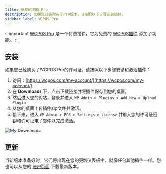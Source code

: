 ```yaml
---
title: 安装WCPOS Pro
description: 如果您已经购买了Pro版本，请按照以下步骤安装插件。
sidebar_label: WCPOS Pro
---
```


:::important
[WCPOS Pro](http://wcpos.com/pro) 是一个付费插件，它为免费的 [WCPOS插件](http://wordpress.org/plugins/woocommerce-pos/) 添加了功能。
:::

## 安装

如果您已经购买了WCPOS Pro的许可证，请按照以下步骤安装和激活插件：

1.  访问：[https://wcpos.com/my-account/](https://wcpos.com/my-account/)
2.  在 **Downloads** 下，点击下载链接并将插件保存到您的桌面。
3.  然后进入您的网站，登录并进入 `WP Admin > Plugins > Add New > Upload Plugin`
4.  从您的桌面上传插件zip文件并激活。
5.  接下来，进入 `WP Admin > POS > Settings > License` 并输入您的许可证密钥和许可证电子邮件以完成激活。

![My Downloads](https://wcpos.com/wp-content/uploads/2014/07/my-download.png "您可以在您的账户页面下载WCPOS Pro")

## 更新

当新版本准备好时，它们将出现在您的更新仪表板中，就像任何其他插件一样。您也可以从您的 [账户页面](https://wcpos.com/my-account/) 下载最新版本。